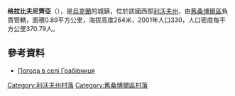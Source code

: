 {{coord|49|37|5|N|22|49|9|E|scale:100000|display=title}}

'''格拉比夫尼齊亞'''（{{lang-uk|Грабівниця}}），是[[烏克蘭|烏克蘭]]的城鎮，位於該國西部[[利沃夫州|利沃夫州]]，由[[舊桑博爾區|舊桑博爾區]]負責管轄，面積0.89平方公里，海拔高度264米，2001年人口330，人口密度每平方公里370.79人。

==參考資料==
* [http://weather.in.ua/ua/l'vovskaja/5763 Погода в селі Грабівниця] {{Wayback|url=http://weather.in.ua/ua/l%27vovskaja/5763 |date=20071031031239 }}

[[Category:利沃夫州村落|Category:利沃夫州村落]]
[[Category:舊桑博爾區村落|Category:舊桑博爾區村落]]


{{Lviv-geo-stub}}